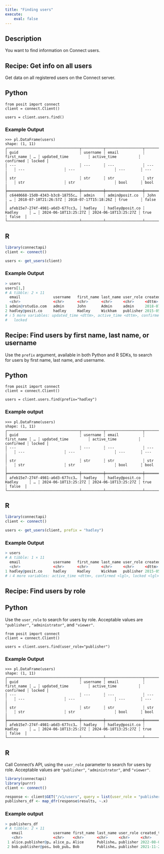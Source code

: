 ```yaml
---
title: "Finding users"
execute:
    eval: false
---
```


## Description

You want to find information on Connect users.

## Recipe: Get info on all users

Get data on all registered users on the Connect server.

::: {.panel-tabset group="language"}

## Python

```.python
from posit import connect
client = connect.Client()

users = client.users.find()
```

### Example Output

```.python
>>> pl.DataFrame(users)
shape: (1, 11)
┌─────────────────────────────────┬──────────┬─────────────────┬────────────┬───┬──────────────────────┬──────────────────────┬───────────┬────────┐
│ guid                            ┆ username ┆ email           ┆ first_name ┆ … ┆ updated_time         ┆ active_time          ┆ confirmed ┆ locked │
│ ---                             ┆ ---      ┆ ---             ┆ ---        ┆   ┆ ---                  ┆ ---                  ┆ ---       ┆ ---    │
│ str                             ┆ str      ┆ str             ┆ str        ┆   ┆ str                  ┆ str                  ┆ bool      ┆ bool   │
╞═════════════════════════════════╪══════════╪═════════════════╪════════════╪═══╪══════════════════════╪══════════════════════╪═══════════╪════════╡
│ c6440668-15d0-4343-b3c8-18755c… ┆ admin    ┆ admin@posit.co  ┆ John       ┆ … ┆ 2018-07-10T21:26:57Z ┆ 2018-07-17T15:18:26Z ┆ true      ┆ false  │
│ afeb15e7-274f-4981-a6d3-677cc3… ┆ hadley   ┆ hadley@posit.co ┆ Hadley     ┆ … ┆ 2024-06-18T13:25:27Z ┆ 2024-06-18T13:25:27Z ┆ true      ┆ false  │
└─────────────────────────────────┴──────────┴─────────────────┴────────────┴───┴──────────────────────┴──────────────────────┴───────────┴────────┘
```


## R

```.r
library(connectapi)
client <- connect()

users <- get_users(client)
```

### Example Output

```.r
> users
users[1,]
# A tibble: 2 × 11
  email               username   first_name last_name user_role created_time       
  <chr>               <chr>      <chr>      <chr>     <chr>     <dttm>             
1 admin@rstudio.com   admin      John       Admin     admin     2018-07-10 04:52:04
2 hadley@posit.co     hadley     Hadley     Wickham   publisher 2015-05-20 19:44:37
# ℹ 5 more variables: updated_time <dttm>, active_time <dttm>, confirmed <lgl>,
#   locked
```

:::

## Recipe: Find users by first name, last name, or username

Use the `prefix` argument, available in both Python and R SDKs, to search for users by first name, last name, and username.

::: {.panel-tabset group="language"}

## Python

```.python
from posit import connect
client = connect.Client()

users = client.users.find(prefix="hadley")
```

### Example output

```.python
>>> pl.DataFrame(users)
shape: (1, 11)
┌─────────────────────────────────┬──────────┬─────────────────┬────────────┬───┬──────────────────────┬──────────────────────┬───────────┬────────┐
│ guid                            ┆ username ┆ email           ┆ first_name ┆ … ┆ updated_time         ┆ active_time          ┆ confirmed ┆ locked │
│ ---                             ┆ ---      ┆ ---             ┆ ---        ┆   ┆ ---                  ┆ ---                  ┆ ---       ┆ ---    │
│ str                             ┆ str      ┆ str             ┆ str        ┆   ┆ str                  ┆ str                  ┆ bool      ┆ bool   │
╞═════════════════════════════════╪══════════╪═════════════════╪════════════╪═══╪══════════════════════╪══════════════════════╪═══════════╪════════╡
│ afeb15e7-274f-4981-a6d3-677cc3… ┆ hadley   ┆ hadley@posit.co ┆ Hadley     ┆ … ┆ 2024-06-18T13:25:27Z ┆ 2024-06-18T13:25:27Z ┆ true      ┆ false  │
└─────────────────────────────────┴──────────┴─────────────────┴────────────┴───┴──────────────────────┴──────────────────────┴───────────┴────────┘
```

## R

```.r
library(connectapi)
client <- connect()

users <- get_users(client, prefix = "hadley")
```

### Example Output

```.r
> users
# A tibble: 1 × 11
  email               username   first_name last_name user_role created_time        updated_time       
  <chr>               <chr>      <chr>      <chr>     <chr>     <dttm>              <dttm>             
1 hadley@posit.co     hadley     Hadley     Wickham   publisher 2015-05-20 19:44:37 2023-02-17 16:23:09
# ℹ 4 more variables: active_time <dttm>, confirmed <lgl>, locked <lgl>, guid <chr>
```

:::

## Recipe: Find users by role


::: {.panel-tabset group="language"}

## Python

Use the `user_role` to search for users by role. Acceptable values are `"publisher"`, `"administrator"`, and `"viewer"`.

```.python
from posit import connect
client = connect.Client()

users = client.users.find(user_role="publisher")
```

### Example Output

```.python
>>> pl.DataFrame(users)
shape: (1, 11)
┌─────────────────────────────────┬──────────┬─────────────────┬────────────┬───┬──────────────────────┬──────────────────────┬───────────┬────────┐
│ guid                            ┆ username ┆ email           ┆ first_name ┆ … ┆ updated_time         ┆ active_time          ┆ confirmed ┆ locked │
│ ---                             ┆ ---      ┆ ---             ┆ ---        ┆   ┆ ---                  ┆ ---                  ┆ ---       ┆ ---    │
│ str                             ┆ str      ┆ str             ┆ str        ┆   ┆ str                  ┆ str                  ┆ bool      ┆ bool   │
╞═════════════════════════════════╪══════════╪═════════════════╪════════════╪═══╪══════════════════════╪══════════════════════╪═══════════╪════════╡
│ afeb15e7-274f-4981-a6d3-677cc3… ┆ hadley   ┆ hadley@posit.co ┆ Hadley     ┆ … ┆ 2024-06-18T13:25:27Z ┆ 2024-06-18T13:25:27Z ┆ true      ┆ false  │
└─────────────────────────────────┴──────────┴─────────────────┴────────────┴───┴──────────────────────┴──────────────────────┴───────────┴────────┘
```

## R

Call Connect's API, using the `user_role` parameter to search for users by role. Acceptable values are `"publisher"`, `"administrator"`, and `"viewer"`.

```.r
library(connectapi)
library(purrr)
client <- connect()

response <- client$GET("/v1/users", query = list(user_role = "publisher"))
publishers_df <- map_dfr(response$results, ~.x)
```

### Example output

```.r
> publishers_df
# A tibble: 2 × 11
   email              username first_name last_name user_role created_time updated_time active_time confirmed locked guid 
   <chr>              <chr>    <chr>      <chr>     <chr>     <chr>        <chr>        <chr>       <lgl>     <lgl>  <chr>
 1 alice.publisher@p… alice_p… Alice      Publishe… publisher 2022-08-01T… 2022-08-01T… 2022-08-01… TRUE      FALSE  e637…
 2 bob.publisher@pos… bob_pub… Bob        Publishe… publisher 2021-11-29T… 2023-01-23T… 2022-12-21… TRUE      FALSE  7989…
```

:::
